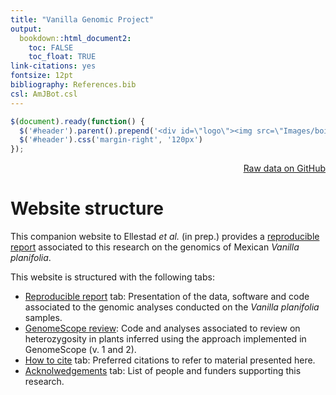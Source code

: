 ```yaml
---
title: "Vanilla Genomic Project"
output:
  bookdown::html_document2: 
    toc: FALSE
    toc_float: TRUE
link-citations: yes
fontsize: 12pt
bibliography: References.bib
csl: AmJBot.csl
---
```



```js
$(document).ready(function() {
  $('#header').parent().prepend('<div id=\"logo\"><img src=\"Images/boisestate-primarylogo-2color-rgb.png\" style=\"position:absolute; top:25px; right:0; padding:10px; height:120px\"></div>');
  $('#header').css('margin-right', '120px')
});
```

<div style="text-align: right"> [Raw data on GitHub](https://github.com/svenbuerki/VanillaGenomicsCode) </div>

<!-- The website is here: https://svenbuerki.github.io/VanillaGenomicsCode/ -->


# Website structure

This companion website to Ellestad *et al.* (in prep.) provides a [reproducible report](reproducible_report.html) associated to this research on the genomics of Mexican *Vanilla planifolia*.

This website is structured with the following tabs:

- [Reproducible report](reproducible_report.html) tab: Presentation of the data, software and code associated to the genomic analyses conducted on the *Vanilla planifolia* samples.
- [GenomeScope review](heterozygosity_review.html): Code and analyses associated to review on heterozygosity in plants inferred using the approach implemented in GenomeScope (v. 1 and 2).
- [How to cite]() tab: Preferred citations to refer to material presented here.
- [Acknolwedgements]() tab: List of people and funders supporting this research.


